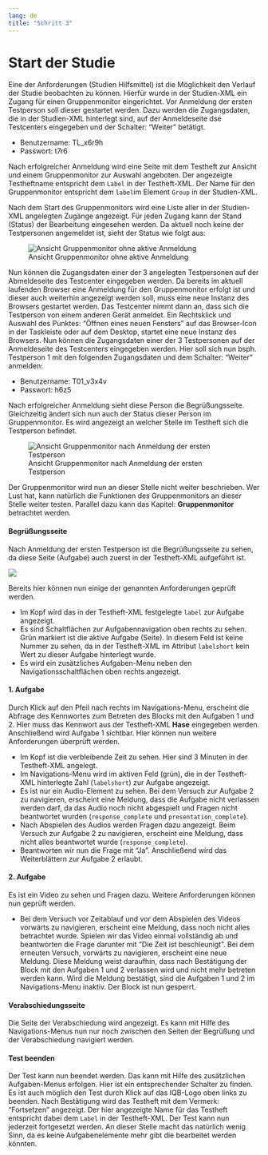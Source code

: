 ```yaml
---
lang: de
title: "Schritt 3"
---
```


# Start der Studie

Eine der Anforderungen (Studien Hilfsmittel) ist die Möglichkeit den Verlauf der Studie beobachten zu können. Hierfür wurde in der Studien-XML ein Zugang für einen Gruppenmonitor eingerichtet. Vor Anmeldung der ersten Testperson soll dieser gestartet werden. Dazu werden die Zugangsdaten, die in der Studien-XML hinterlegt sind, auf der Anmeldeseite dse Testcenters eingegeben und der Schalter: "Weiter" betätigt.

* Benutzername: TL_x6r9h
* Passwort: t7r6

Nach erfolgreicher Anmeldung wird eine Seite mit dem Testheft zur Ansicht und einem Gruppenmonitor zur Auswahl angeboten. Der angezeigte Testheftname entspricht dem `Label` in der Testheft-XML. Der Name für den Gruppenmonitor entspricht dem `label`im Element `Group` in der Studien-XML.

Nach dem Start des Gruppenmonitors wird eine Liste aller in der Studien-XML angelegten Zugänge angezeigt. Für jeden Zugang kann der Stand (Status) der Bearbeitung eingesehen werden. Da aktuell noch keine der Testpersonen angemeldet ist, sieht der Status wie folgt aus:

![Ansicht Gruppenmonitor ohne aktive Anmeldung](TC_Ansicht_GM1)

Nun können die Zugangsdaten einer der 3 angelegten Testpersonen auf der Abmeldeseite des Testcenter eingegeben werden. Da bereits im aktuell laufenden Browser eine Anmeldung für den Gruppenmonitor erfolgt ist und dieser auch weiterhin angezeigt werden soll, muss eine neue Instanz des Browsers gestartet werden. Das Testcenter nimmt dann an, dass sich die Testperson von einem anderen Gerät anmeldet. Ein Rechtsklick und Auswahl des Punktes: "Öffnen eines neuen Fensters" auf das Browser-Icon in der Taskleiste oder auf dem Desktop, startet eine neue Instanz des Browsers. Nun können die Zugangsdaten einer der 3 Testpersonen auf der Anmeldeseite des Testcenters eingegeben werden. Hier soll sich nun bsph. Testperson 1 mit den folgenden Zugangsdaten und dem Schalter: "Weiter" anmelden:

* Benutzername: T01_v3x4v
* Passwort: h6z5

Nach erfolgreicher Anmeldung sieht diese Person die Begrüßungsseite. Gleichzeitig ändert sich nun auch der Status dieser Person im Gruppenmonitor. Es wird angezeigt an welcher Stelle im Testheft sich die Testperson befindet.

![Ansicht Gruppenmonitor nach Anmeldung der ersten Testperson](TC_Ansicht_GM2)

Der Gruppenmonitor wird nun an dieser Stelle nicht weiter beschrieben. Wer Lust hat, kann natürlich die Funktionen des Gruppenmonitors an dieser Stelle weiter testen. Parallel dazu kann das Kapitel: **Gruppenmonitor** betrachtet werden.

#### Begrüßungsseite

Nach Anmeldung der ersten Testperson ist die Begrüßungsseite zu sehen, da diese Seite (Aufgabe) auch zuerst in der Testheft-XML aufgeführt ist.

![](TC_Seite_zur_Begruessung.png)

Bereits hier können nun einige der genannten Anforderungen geprüft werden.

* Im Kopf wird das in der Testheft-XML festgelegte `label` zur Aufgabe angezeigt. 
* Es sind Schaltflächen zur Aufgabennavigation oben rechts zu sehen. Grün markiert ist die aktive Aufgabe (Seite). In diesem Feld ist keine Nummer zu sehen, da in der Testheft-XML im Attribut `labelshort` kein Wert zu dieser Aufgabe hinterlegt wurde.
* Es wird ein zusätzliches Aufgaben-Menu neben den Navigationsschaltflächen oben rechts angezeigt.

#### 1. Aufgabe

Durch Klick auf den Pfeil nach rechts im Navigations-Menu, erscheint die Abfrage des Kennwortes zum Betreten des Blocks mit den Aufgaben 1 und 2. Hier muss das Kennwort aus der Testheft-XML **Hase** eingegeben werden. Anschließend wird Aufgabe 1 sichtbar. Hier können nun weitere Anforderungen überprüft werden.

* Im Kopf ist die verbleibende Zeit zu sehen. Hier sind 3 Minuten in der Testheft-XML angelegt. 
* Im Navigations-Menu wird im aktiven Feld (grün), die in der Testheft-XML hinterlegte Zahl (`labelshort`) zur Aufgabe angezeigt.
* Es ist nur ein Audio-Element zu sehen. Bei dem Versuch zur Aufgabe 2 zu navigieren, erscheint eine Meldung, dass die Aufgabe nicht verlassen werden darf, da das Audio noch nicht abgespielt und Fragen nicht beantwortet wurden (`response_complete` und `presentation_complete`).
* Nach Abspielen des Audios werden Fragen dazu angezeigt. Beim Versuch zur Aufgabe 2 zu navigieren, erscheint eine Meldung, dass nicht alles beantwortet wurde (`response_complete`).
* Beantworten wir nun die Frage mit "Ja". Anschließend wird das Weiterblättern zur Aufgabe 2 erlaubt.

#### 2. Aufgabe

Es ist ein Video zu sehen und Fragen dazu. Weitere Anforderungen können nun geprüft werden.

* Bei dem Versuch vor Zeitablauf und vor dem Abspielen des Videos vorwärts zu navigieren, erscheint eine Meldung, dass noch nicht alles betrachtet wurde. Spielen wir das Video einmal vollständig ab und beantworten die Frage darunter mit "Die Zeit ist beschleunigt". Bei dem erneuten Versuch, vorwärts zu navigieren, erscheint eine neue Meldung. Diese Meldung weist daraufhin, dass nach Bestätigung der Block mit den Aufgaben 1 und 2 verlassen wird und nicht mehr betreten werden kann. Wird die Meldung bestätigt, sind die Aufgaben 1 und 2 im Navigations-Menu inaktiv. Der Block ist nun gesperrt.

#### Verabschiedungsseite

Die Seite der Verabschiedung wird angezeigt. Es kann mit Hilfe des Navigations-Menus nun nur noch zwischen den Seiten der Begrüßung und der Verabschiedung navigiert werden.

#### Test beenden

Der Test kann nun beendet werden. Das kann mit Hilfe des zusätzlichen Aufgaben-Menus erfolgen. Hier ist ein entsprechender Schalter zu finden. Es ist auch möglich den Test durch Klick auf das IQB-Logo oben links zu beenden. Nach Bestätigung wird das Testheft mit dem Vermerk: "Fortsetzen" angezeigt. Der hier angezeigte Name für das Testheft entspricht dabei dem `Label` in der Testheft-XML. Der Test kann nun jederzeit fortgesetzt werden. An dieser Stelle macht das natürlich wenig Sinn, da es keine Aufgabenelemente mehr gibt die bearbeitet werden könnten.

